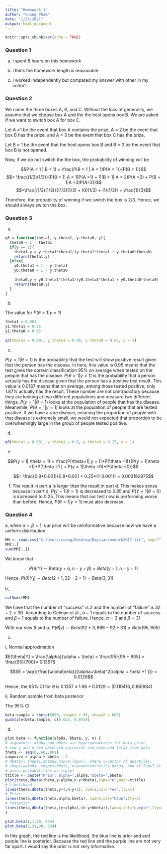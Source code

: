 ---
title: "Homework 1"
author: "Cuong Pham"
date: "1/23/2021"
output: html_document
---

```{r setup, include=FALSE}
knitr::opts_chunk$set(echo = TRUE)
```

### Question 1

a. I spent 8 hours on this homework

b. I think the homework length is reasonable

c. I worked independently but compared my answer with other in my cohort

### Question 2

We name the three boxes A, B, and C. Without the loss of generality, we assume that we choose box A and the the host opens box B. We are asked if we want to switch box A for box C. 

Let A =1 be the event that box A contains the prize, A = 2 be the event that box B has the prize, and A = 3 be the event that box C has the prize. 

Let B = 1 be the event that the host opens box B and B = 0 be the event that box B is not opened. 

Now, if we do not switch the the box, the probability of winning will be

$$P(A = 1 | B = 1) = \frac{P(B = 1 | A = 1)P(A = 1)}{P(B = 1)}$$
$$= \frac{(1/2)(1/3)}{P(B = 1| A = 1)P(A =1) + P(B = 1| A = 2)P(A =2) + P(B = 1|A =3)P(A=3)}$$
$$=\frac{(1/2)(1/3)}{(1/2)(1/3) + (0)(1/3) + (1)(1/3)} = \frac{1}{3}$$

Therefore, the probability of winning if we switch the box is 2/3. Hence, we should always switch the box.

### Question 3 

a. 


```{r}
q3 = function(theta1, y.theta1, y.theta0, y){
  theta0 = 1 - theta1
  if(y == 1){
    theta1.y = y.theta1*theta1/(y.theta1*theta1 + y.theta0*theta0)
    return(theta1.y)
  }else{
    y0.theta1 = 1 - y.theta1
    y0.theta0 = 1 - y.theta0
    
    theta0.y = y0.theta1*theta1/(y0.theta1*theta1 + y0.theta0*theta0)
    return(theta0.y)
  }
}
```

b. 

The value for $P(\theta =1 | y = 1)$

```{r}
theta1 = 0.001
y1.theta1 = 0.95
y1.theta0 = 0.05
  
q3(theta1 = 0.001, y.theta1 = 0.95, y.theta0 = 0.05, y = 1)
```

c. 

$P(y = 1| \theta = 1)$ is the probability that the test will show positive result given that the person has the disease. In here, this value is 0.95 means that the test gives the correct classification 95% on average when tested on the people that has the disease. $P(\theta =1 | y =1)$ is the probability that a person actually has the disease given that the person has a positive test result. This value is 0.0187 means that on average, among those tested positive, only 1.87% actually has the result. These number are not contradictory because they are looking at two different populations and measure two different things. $P(y = 1|\theta = 1)$ looks at the population of people that has the disease. Meanwhile, $P(\theta = 1| y = 1)$ looks at the population of people that are tested positive. If we have a rare disease, meaning the proportion of people with that disease is extremely small, we would not expected that proportion to be overwhemingly large in the group of people tested positive.    

d. 

```{r}
q3(theta1 = 0.001, y.theta1 = 0.8, y.theta0 = 0.25, y = 1)
```

e. 

$$P(y = 1| \theta = 1) = \frac{P(\theta=1| y = 1)*P(\theta =1)}{P(y = 1|\theta =1)*P(\theta =1 ) + P(y = 1|\theta =0)*P(\theta =0)}$$

$$= \frac{0.8*0.001}{0.8*0.001 + 0.25*(1-0.001)} = 0.003192975$$

f. The result in part a is larger than the result in part d. This makes sense because in part d, $P(y = 1 | \theta =1)$ is decreased to 0.85 and $P(Y = 1| \theta = 0)$ is increased to 0.25. This means that our test now is performing worse than before. Hence, $P(\theta =1 | y = 1)$ must also decrease. 


### Question 4

a, when $\alpha = \beta = 1$, our prior will be uninformative because now we have a uniform distribution.

```{r}
MM <- read.csv("C:/Users/cuong/Desktop/Baysian/mmdark2017.txt", sep="")
MM[1,]
sum(MM[1,])
```

We know that 

$$P(\theta|Y) \sim Beta(y + \alpha, n - y  + \beta ) = Beta(y + 1, n - y  + 1)$$

Hence, $P(\theta|Y_1) \sim Beta(2 + 1, 32 -2 +1) = Beta(3,31)$

b, 

```{r}
colSums(MM)

```


We have that the number of "success" is 2 and the number of "failure" is $32 -2 = 30$. According to Gelman et al., $\alpha -1$ equals to the number of success and $\beta -1$ equals to the number of failure. Hence, $\alpha = 3$ and $\beta = 31$

With our new $\beta$ and $\alpha$, $P(\theta|y) \sim Beta(92 + 3, 666 - 92 + 31) = Beta(95, 605)$

c. 

i, Normal approximation

$E[\theta|Y] = \frac{\alpha}{\alpha + \beta} = \frac{95}{95 + 605} = \frac{95}{700}= 0.1357$

$$SE = \sqrt{\frac{\alpha\beta}{(\alpha+\beta)^2(\alpha + \beta +1 )}} = 0.0129$$

Hence, the 95% CI for $\theta$ is $0.1357 \pm 1.96*0.0129 = (0.110416,0.160984)$

ii, Random sample from beta posterior

The 95% CI 

```{r}
beta.sample = rbeta(5000, shape1 = 95, shape2 = 605)
quantile(beta.sample, c(0.025, 0.975))

```

d. 

```{r}

plot.beta <- function(alpha, bbeta, y, n) {
# arguments: alpha and bbeta are hyperparameters for beta prior,
# and y and n are observed successes and observed total from data
theta <- seq(0,.60,.001)
sampsize = alpha + bbeta - 2
# dbeta(x,shape1,shape2,ncp=0,log=F), where x=vector of quantiles,
# shape1=alpha, shape2=bbeta, ncp=noncentrality param, and if log=T it
# gives probabilities as log(p)
ttitle <- paste("Prior: alpha=",alpha,"bbeta=",bbeta)
plot(theta,dbeta(theta,y+alpha,n-y+bbeta),type="n",main=ttitle)
# Likelihood
lines(theta,dbeta(theta,y+1,n-y+1), lwd=2,col="red",lty=1)
# Prior
lines(theta,dbeta(theta,alpha,bbeta), lwd=2,col="blue",lty=3)
# Posterior
lines(theta,dbeta(theta,(y+alpha),(n-y+bbeta)),lwd=4,col="purple",lty=2)
}

plot.beta(1,1,90, 634)
plot.beta(3,31,90, 634)

```

In this graph, the red line is the likelihood, the blue line is prior and and purple line is posterior. Because the red line and the purple line are not very far apart. I would say the prior is not very informative.

